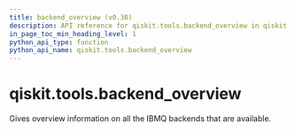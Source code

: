 ```yaml
---
title: backend_overview (v0.38)
description: API reference for qiskit.tools.backend_overview in qiskit v0.38
in_page_toc_min_heading_level: 1
python_api_type: function
python_api_name: qiskit.tools.backend_overview
---
```


<span id="qiskit-tools-backend-overview" />

# qiskit.tools.backend\_overview

<Function id="qiskit.tools.backend_overview" isDedicatedPage={true} github="https://github.com/qiskit/qiskit/tree/stable/0.21/qiskit/tools/monitor/overview.py" signature="backend_overview()">
  Gives overview information on all the IBMQ backends that are available.
</Function>

